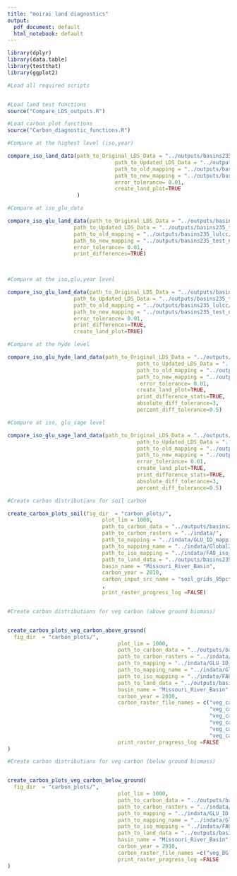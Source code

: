 ```yaml
---
title: "moirai land diagnostics"
output:
  pdf_document: default
  html_notebook: default
---
```


```r
library(dplyr)
library(data.table)
library(testthat)
library(ggplot2)
```

```r
#Load all required scripts 


#Load land test functions 
source("Compare_LDS_outputs.R")

#Load carbon plot functions
source("Carbon_diagnostic_functions.R")

```

```r
#Compare at the highest level (iso,year)

compare_iso_land_data(path_to_Original_LDS_Data = "../outputs/basins235_lulcc/Land_type_area_ha.csv",
                                  path_to_Updated_LDS_Data = "../outputs/basins235_test_new_protected/Land_type_area_ha.csv",
                                  path_to_old_mapping = "../outputs/basins235_lulcc/MOIRAI_land_types.csv",
                                  path_to_new_mapping = "../outputs/basins235_test_new_protected/MOIRAI_land_types.csv",
                                  error_tolerance= 0.01,
                                  create_land_plot=TRUE
                      )

```
```r

#Compare at iso_glu_data

compare_iso_glu_land_data(path_to_Original_LDS_Data = "../outputs/basins235_lulcc/Land_type_area_ha.csv",
                     path_to_Updated_LDS_Data = "../outputs/basins235_test_new_protected/Land_type_area_ha.csv",
                     path_to_old_mapping = "../outputs/basins235_lulcc/MOIRAI_land_types.csv",
                     path_to_new_mapping = "../outputs/basins235_test_new_protected/MOIRAI_land_types.csv",
                     error_tolerance= 0.01,
                     print_differences=TRUE)

  
```

```r
#Compare at the iso,glu,year level

compare_iso_glu_land_data(path_to_Original_LDS_Data = "../outputs/basins235_lulcc/Land_type_area_ha.csv",
                     path_to_Updated_LDS_Data = "../outputs/basins235_test_new_protected/Land_type_area_ha.csv",
                     path_to_old_mapping = "../outputs/basins235_lulcc/MOIRAI_land_types.csv",
                     path_to_new_mapping = "../outputs/basins235_test_new_protected/MOIRAI_land_types.csv",
                     error_tolerance= 0.01,
                     print_differences=TRUE,
                     create_land_plot=TRUE)
```

```r
#Compare at the hyde level

compare_iso_glu_hyde_land_data(path_to_Original_LDS_Data = "../outputs/basins235_lulcc/Land_type_area_ha.csv",
                                         path_to_Updated_LDS_Data = "../outputs/basins235_test_new_protected/Land_type_area_ha.csv",
                                         path_to_old_mapping = "../outputs/basins235_lulcc/MOIRAI_land_types.csv",
                                         path_to_new_mapping = "../outputs/basins235_test_new_protected/MOIRAI_land_types.csv",
                                          error_tolerance= 0.01,
                                         create_land_plot=TRUE,
                                         print_difference_stats=TRUE,
                                         absolute_diff_tolerance=3,
                                         percent_diff_tolerance=0.5)
```

```r
#Compare at iso, glu_sage level

compare_iso_glu_sage_land_data(path_to_Original_LDS_Data = "../outputs/basins235_lulcc/Land_type_area_ha.csv",
                                         path_to_Updated_LDS_Data = "../outputs/basins235_test_new_protected/Land_type_area_ha.csv",
                                         path_to_old_mapping = "../outputs/basins235_lulcc/MOIRAI_land_types.csv",
                                         path_to_new_mapping = "../outputs/basins235_test_new_protected/MOIRAI_land_types.csv",
                                         error_tolerance= 0.01,
                                         create_land_plot=TRUE,
                                         print_difference_stats=TRUE,
                                         absolute_diff_tolerance=3,
                                         percent_diff_tolerance=0.5)
```


```r
#Create carbon distributions for soil carbon

create_carbon_plots_soil(fig_dir  = "carbon_plots/",
                              plot_lim = 1000, 
                              path_to_carbon_data = "../outputs/basins235_test_new_protected/Ref_veg_carbon_Mg_per_ha.csv",
                              path_to_carbon_rasters = "../indata/",
                              path_to_mapping = "../indata/GLU_ID_mapping.csv",
                              path_to_mapping_name = "../indata/Global235_CLM_5arcmin.csv",
                              path_to_iso_mapping = "../indata/FAO_iso_VMAP0_ctry.csv",
                              path_to_land_data = "../outputs/basins235_test_new_protected/Land_type_area_ha.csv",
                              basin_name = "Missouri_River_Basin",
                              carbon_year = 2010,
                              carbon_input_src_name = "soil_grids_95pct"
                              ,
                              print_raster_progress_log =FALSE)



```
```r

#Create carbon distributions for veg carbon (above ground biomass)


create_carbon_plots_veg_carbon_above_ground(
  fig_dir  = "carbon_plots/",
                                   plot_lim = 1000, 
                                   path_to_carbon_data = "../outputs/basins235_test_new_protected/Ref_veg_carbon_Mg_per_ha.csv",
                                   path_to_carbon_rasters = "../indata/",
                                   path_to_mapping = "../indata/GLU_ID_mapping.csv",
                                   path_to_mapping_name = "../indata/Global235_CLM_5arcmin.csv",
                                   path_to_iso_mapping = "../indata/FAO_iso_VMAP0_ctry.csv",
                                   path_to_land_data = "../outputs/basins235_test_new_protected/Land_type_area_ha.csv",
                                   basin_name = "Missouri_River_Basin",
                                   carbon_year = 2010,
                                   carbon_raster_file_names = c("veg_carbon_max.bil",
                                                                "veg_carbon_q3.bil",
                                                                "veg_carbon_median.bil",
                                                                "veg_carbon_min.bil",
                                                                "veg_carbon_q1.bil",
                                                                "veg_carbon_wavg.bil"),
                                   print_raster_progress_log =FALSE
)


```

```r
#Create carbon distributions for veg carbon (below ground biomass)


create_carbon_plots_veg_carbon_below_ground(
  fig_dir  = "carbon_plots/",
                                   plot_lim = 1000, 
                                   path_to_carbon_data = "../outputs/basins235_test_new_protected/Ref_veg_carbon_Mg_per_ha.csv",
                                   path_to_carbon_rasters = "../indata/",
                                   path_to_mapping = "../indata/GLU_ID_mapping.csv",
                                   path_to_mapping_name = "../indata/Global235_CLM_5arcmin.csv",
                                   path_to_iso_mapping = "../indata/FAO_iso_VMAP0_ctry.csv",
                                   path_to_land_data = "../outputs/basins235_test_new_protected/Land_type_area_ha.csv",
                                   basin_name = "Missouri_River_Basin",
                                   carbon_year = 2010,
                                   carbon_raster_file_names =c("veg_BG_weighted_average.bil",                                                                "veg_BG_q1.bil",                                                                             "veg_BG_carbon_median.bil",                                                                   "veg_BG_carbon_min.bil",                                                                      "veg_BG_carbon_q3.bil",                                                                         "veg_BG_carbon_max.bil"),
                                   print_raster_progress_log =FALSE
)

```

